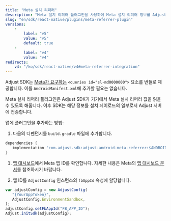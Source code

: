 ```yaml
---
title: "Meta 설치 리퍼러"
description: "Meta 설치 리퍼러 플러그인을 사용하여 Meta 설치 리퍼러 정보를 Adjust에 전송합니다."
slug: "en/sdk/react-native/plugins/meta-referrer-plugin"
versions: 
    - 
        label: "v5"
        value: "v5"
        default: true
    - 
        label: "v4"
        value: "v4"
redirects: 
    v4: "/ko/sdk/react-native/v4#meta-referrer-integration"
---
```

<callout type="note"> 

Adjust SDK는 [Meta가 요구하는](https://developers.facebook.com/docs/app-ads/meta-install-referrer#step-1--add-the-meta-apps) `<queries id="sl-md0000000">` 요소를 번들로 제공합니다. 이를 `AndroidManifest.xml`에 추가할 필요는 없습니다.
</Callout> 

Meta 설치 리퍼러 플러그인은 Adjust SDK가 기기에서 Meta 설치 리퍼러 값을 읽을 수 있도록 해줍니다. 이후 SDK는 해당 정보를 설치 페이로드의 일부로서 Adjust 서버에 전송합니다.

앱에 플러그인을 추가하는 방법:

1. 다음의 디펜던시를 `build.gradle` 파일에 추가합니다.

```groovy
dependencies {
   implementation 'com.adjust.sdk:adjust-android-meta-referrer:$ANDROID_V5_VERSION'
}
```

1. [앱 대시보드](https://developers.facebook.com/apps)에서 Meta 앱 ID를 확인합니다. 자세한 내용은 Meta의 [앱 대시보드 문서](https://developers.facebook.com/docs/development/create-an-app/app-dashboard)를 참조하시기 바랍니다.

2. 앱 ID를 `AdjustConfig` 인스턴스의 `fbAppId` 속성에 할당합니다.

```js
var adjustConfig = new AdjustConfig(
   "{YourAppToken}",
   AdjustConfig.EnvironmentSandbox,
);
adjustConfig.setFbAppId("FB_APP_ID");
Adjust.initSdk(adjustConfig);
```

